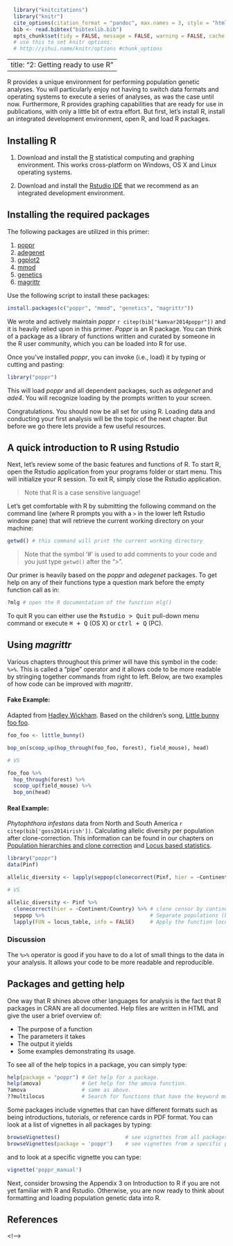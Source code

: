 ```r
  library("knitcitations")
  library("knitr")
  cite_options(citation_format = "pandoc", max.names = 3, style = "html", hyperlink = "to.doc")
  bib <- read.bibtex("bibtexlib.bib")
  opts_chunk$set(tidy = FALSE, message = FALSE, warning = FALSE, cache = TRUE) 
  # use this to set knitr options: 
  # http://yihui.name/knitr/options #chunk_options 
```
---
title: "2: Getting ready to use R"
---

R provides a unique environment for performing population genetic analyses. You
will particularly enjoy not having to switch data formats and operating systems
to execute a series of analyses, as was the case until now. Furthermore, R
provides graphing capabilities that are ready for use in publications, with only
a little bit of extra effort. But first, let's install R, install an integrated
development environment, open R, and load R packages.

<!---

## FOR THE SPRING 2014 WORKSHOP

You must have:

1. The latest version of [R](http://www.r-project.org) **(3.1.0)**
2. [Rstudio](http://www.rstudio.com/ide/). Think of this as kind of a GUI for R.
3. The latest development version of *poppr* (1.1.0.99) (see below)

**You must download the development version of poppr** (1.1.0.99). You may do this
in several ways:

### If you do NOT have a C compiler or do not know what it is:
 1. In your R console, run the command to install the dependencies of *poppr*: `install.packages(c("adegenet", "pegas", "vegan", "ggplot2", "phangorn", "ape", "igraph"))`
 2. Download the binaries for Windows [[here]](http://grunwaldlab.cgrb.oregonstate.edu/sites/default/files/u5/poppr_1.1.0.99_24.6.14.zip) or OSX [[here]](http://grunwaldlab.cgrb.oregonstate.edu/sites/default/files/u5/poppr_1.1.0.99_24.6.14.tgz) and install using the `Tools > Install Packages...` menu command. You should see a window like this:

 ![Install Packages Window](screenshots/InstallPackages.png)

 You should make sure to choose the **Package Archive File** option and then indicate where you downloaded the package in the menubar. If you have downloaded it on your desktop, you would type `~/Desktop/poppr_1.1.0.99.tgz` (on OSX).

### If you have a working C compiler on your system

 You may do install *poppr* via the R package *devtools*:

```r
 install.packages("devtools")
 devtools::install_github("grunwaldlab/poppr", ref = "devel")
```
-->

Installing R
-----

1. Download and install the [R](http://www.r-project.org) statistical computing
   and graphing environment. This works cross-platform on Windows, OS X and
   Linux operating systems.

2. Download and install the [Rstudio IDE](http://www.rstudio.com/ide/) that we
   recommend as an integrated development environment.


Installing the required packages
----

The following packages are utilized in this primer:

1. [poppr](http://cran.r-project.org/web/packages/poppr/index.html)
2. [adegenet](http://cran.r-project.org/web/packages/adegenet/index.html)
4. [ggplot2](http://cran.r-project.org/web/packages/ggplot2/index.html)
5. [mmod](http://cran.r-project.org/web/packages/mmod/index.html)
3. [genetics](http://cran.r-project.org/web/packages/genetics/index.html)
6. [magrittr](http://cran.r-project.org/web/packages/magrittr/vignettes/magrittr.html)

Use the following script to install these packages:

```r
install.packages(c("poppr", "mmod", "genetics", "magrittr"))
```

We wrote and actively maintain *poppr* `r citep(bib["kamvar2014poppr"])` and it
is heavily relied upon in this primer. *Poppr* is an R package. You can think of
a package as a library of functions written and curated by someone in the R user
community, which you can be loaded into R for use.

Once you've installed *poppr*, you can invoke (i.e., load) it by typing or
cutting and pasting:

```r
library("poppr")
```

This will load *poppr* and all dependent packages, such as *adegenet* and
*ade4*. You will recognize loading by the prompts written to your screen.

Congratulations. You should now be all set for using R. Loading data and
conducting your first analysis will be the topic of the next chapter. But before
we go there lets provide a few useful resources.

A quick introduction to R using Rstudio
----

Next, let's review some of the basic features and functions of R. To start R,
open the Rstudio application from your programs folder or start menu. This will
initialize your R session. To exit R, simply close the Rstudio application.

> Note that R is a case sensitive language!

Let's get comfortable with R by submitting the following command on the command
line (where R prompts you with a `>` in the lower left Rstudio window pane) that
will retrieve the current working directory on your machine:

```r
getwd() # this command will print the current working directory
```

> Note that the symbol '#' is used to add comments to your code and you just
> type `getwd()` after the ">".

Our primer is heavily based on the *poppr* and *adegenet* packages. To get help
on any of their functions type a question mark before the empty function call as
in:

```r
?mlg # open the R documentation of the function mlg()
```

To quit R you can either use the <kbd>Rstudio > Quit</kbd> pull-down menu
command or execute <kbd>⌘ + Q</kbd> (OS X) or <kbd>ctrl + Q</kbd> (PC).

Using *magrittr*
----

Various chapters throughout this primer will have this symbol in the code: `%>%`.
This is called a "pipe" operator and it allows code to be more readable by 
stringing together commands from right to left. Below, are two examples of how
code can be improved with *magrittr*.

#### Fake Example: 
Adapted from 
[Hadley Wickham](https://twitter.com/_inundata/status/557980236130689024). 
Based on the children's song, 
[Little bunny foo foo](http://en.wikipedia.org/wiki/Little_Bunny_Foo_Foo).

```r
foo_foo <- little_bunny()

bop_on(scoop_up(hop_through(foo_foo, forest), field_mouse), head)

# VS

foo_foo %>%
  hop_through(forest) %>%
  scoop_up(field_mouse) %>%
  bop_on(head)
```

#### Real Example:

*Phytophthora infestans* data from North and South America 
`r citep(bib['goss2014irish'])`. Calculating allelic diversity per population
after clone-correction. This information can be found in our chapters on
[Population hierarchies and clone correction](Population_Hierarchies.html) and
[Locus based statistics](Locus_Stats.html).

```r
library("poppr")
data(Pinf)

allelic_diversity <- lapply(seppop(clonecorrect(Pinf, hier = ~Continent/Country)), FUN = locus_table, info = FALSE)

# VS

allelic_diversity <- Pinf %>%
  clonecorrect(hier = ~Continent/Country) %>% # clone censor by continent and country.
  seppop %>%                                  # Separate populations (by continent)
  lapply(FUN = locus_table, info = FALSE)     # Apply the function locus_table to both populations.
```

### Discussion

The `%>%` operator is good if you have to do a lot of small things to the data
in your analysis. It allows your code to be more readable and reproducible. 


Packages and getting help
----

One way that R shines above other languages for analysis is the fact that
R packages in CRAN are all documented. Help files are written in HTML and give
the user a brief overview of:

 - The purpose of a function
 - The parameters it takes
 - The output it yields
 - Some examples demonstrating its usage. 

To see all of the help topics in a package, you can simply type:

```r
help(package = "poppr") # Get help for a package.
help(amova)             # Get help for the amova function.
?amova                  # same as above.
??multilocus            # Search for functions that have the keyword multilocus.
```
Some packages include vignettes that can have different formats such as being
introductions, tutorials, or reference cards in PDF format. You can look at a
list of vignettes in all packages by typing:

```r
browseVignettes()                     # see vignettes from all packages
browseVignettes(package = 'poppr')    # see vignettes from a specific package.
```

and to look at a specific vignette you can type:

```r
vignette('poppr_manual')
```

Next, consider browsing the Appendix 3 on Introduction to R if you are not yet
familiar with R and Rstudio. Otherwise, you are now ready to think about
formatting and loading population genetic data into R.

References
----------

<!--->
